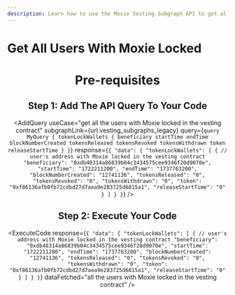 ```yaml
---
description: Learn how to use the Moxie Vesting Subgraph API to get all the users with Moxie locked in the vesting contract.
---
```



# Get All Users With Moxie Locked

<Header
  useCase="get all the users with Moxie locked in the vesting contract"
  apiName="Moxie Vesting Subgraph"
/>

# Pre-requisites

<Prerequisites apiName="Moxie Vesting Subgraph" />

## Step 1: Add The API Query To Your Code

<AddQuery
  useCase="get all the users with Moxie locked in the vesting contract"
  subgraphLink={url.vesting_subgraphs_legacy}
  query={`query MyQuery {
  tokenLockWallets {
    beneficiary
    startTime
    endTime
    blockNumberCreated
    tokensReleased
    tokensRevoked
    tokensWithdrawn
    token
    releaseStartTime
  }
}`}
  response={`{
  "data": {
    "tokenLockWallets": [
      {
        // user's address with Moxie locked in the vesting contract
        "beneficiary": "0xdb48314a86839b04c3434575cee9346f20d9070e",
        "startTime": "1722211200",
        "endTime": "1737763200",
        "blockNumberCreated": "12741136",
        "tokensReleased": "0",
        "tokensRevoked": "0",
        "tokensWithdrawn": "0",
        "token": "0xf86136afb0fb72cdbd27d7aea9e283725d6815a1",
        "releaseStartTime": "0"
      }
    ]
  }
}`}
/>

## Step 2: Execute Your Code

<ExecuteCode
  response={`{
  "data": {
    "tokenLockWallets": [
      {
         // user's address with Moxie locked in the vesting contract
        "beneficiary": "0xdb48314a86839b04c3434575cee9346f20d9070e",
        "startTime": "1722211200",
        "endTime": "1737763200",
        "blockNumberCreated": "12741136",
        "tokensReleased": "0",
        "tokensRevoked": "0",
        "tokensWithdrawn": "0",
        "token": "0xf86136afb0fb72cdbd27d7aea9e283725d6815a1",
        "releaseStartTime": "0"
      }
    ]
  }
}`}
  dataFetched="all the users with Moxie locked in the vesting contract"
/>

<DeveloperSupport />
